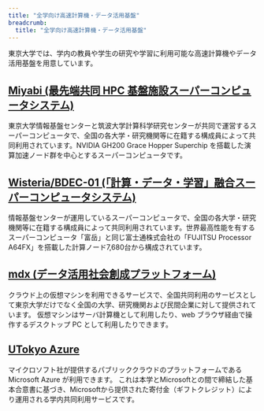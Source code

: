 ```yaml
---
title: "全学向け高速計算機・データ活用基盤"
breadcrumb:
  title: "全学向け高速計算機・データ活用基盤"
---
```


東京大学では、学内の教員や学生の研究や学習に利用可能な高速計算機やデータ活用基盤を用意しています。

## [Miyabi (最先端共同 HPC 基盤施設スーパーコンピュータシステム)](https://www.cc.u-tokyo.ac.jp/supercomputer/miyabi/service/)

東京大学情報基盤センターと筑波大学計算科学研究センターが共同で運営するスーパーコンピュータで、全国の各大学・研究機関等に在籍する構成員によって共同利用されています。NVIDIA GH200 Grace Hopper Superchip を搭載した演算加速ノード群を中心とするスーパーコンピュータです。

## [Wisteria/BDEC-01 (「計算・データ・学習」融合スーパーコンピュータシステム)](https://www.cc.u-tokyo.ac.jp/supercomputer/wisteria/service/)

情報基盤センターが運用しているスーパーコンピュータで、全国の各大学・研究機関等に在籍する構成員によって共同利用されています。世界最高性能を有するスーパーコンピュータ「富岳」と同じ富士通株式会社の「FUJITSU Processor A64FX」を搭載した計算ノード7,680台から構成されています。

## [mdx (データ活用社会創成プラットフォーム)](/research_computing/mdx)

クラウド上の仮想マシンを利用できるサービスで、全国共同利用のサービスとして東京大学だけでなく全国の大学、研究機関および民間企業に対して提供されています。
仮想マシンはサーバ計算機として利用したり、web ブラウザ経由で操作するデスクトップ PC として利用したりできます。

## [UTokyo Azure](/research_computing/utokyo_azure)

マイクロソフト社が提供するパブリッククラウドのプラットフォームである Microsoft Azure が利用できます。
これは本学とMicrosoftとの間で締結した基本合意書に基づき、Microsoftから提供された寄付金（ギフトクレジット）により運用される学内共同利用サービスです。
